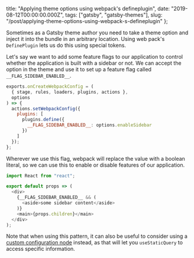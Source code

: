   title:
    "Applying theme options using webpack's defineplugin",
  date: "2019-08-12T00:00:00.000Z",
  tags: ["gatsby", "gatsby-themes"],
  slug:
    "/post/applying-theme-options-using-webpack-s-defineplugin"
};

Sometimes as a Gatsby theme author you need to take a theme
option and inject it into the bundle in an arbitrary
location. Using web pack's `DefinePlugin` lets us do this
using special tokens.

Let's say we want to add some feature flags to our
application to control whether the application is built with
a sidebar or not. We can accept the option in the theme and
use it to set up a feature flag called
`__FLAG_SIDEBAR_ENABLED__`.

```js title=gatsby-node.js
exports.onCreateWebpackConfig = (
  { stage, rules, loaders, plugins, actions },
  options
) => {
  actions.setWebpackConfig({
    plugins: [
      plugins.define({
        __FLAG_SIDEBAR_ENABLED__: options.enableSidebar
      })
    ]
  });
};
```

Wherever we use this flag, webpack will replace the value
with a boolean literal, so we can use this to enable or
disable features of our application.

```js title=src/components/layout.js
import React from "react";

export default props => (
  <div>
    {__FLAG_SIDEBAR_ENABLED__ && (
      <aside>some sidebar content</aside>
    )}
    <main>{props.children}</main>
  </div>
);
```

Note that when using this pattern, it can also be useful to
consider using a
[custom configuration node](/post/applying-theme-options-using-custom-configuration-nodes/)
instead, as that will let you `useStaticQuery` to access
specific information.
